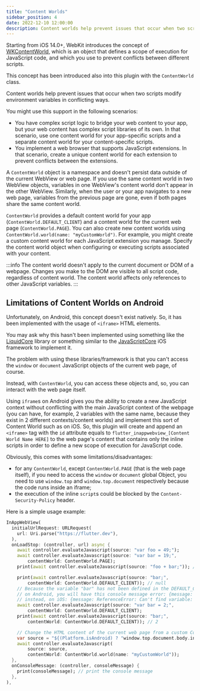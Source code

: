 ```yaml
---
title: "Content Worlds"
sidebar_position: 4
date: 2022-12-10 12:00:00
description: Content worlds help prevent issues that occur when two scripts modify environment variables in conflicting ways.
---
```



<head>
  <title>Javascript Content Worlds | {config.title}</title>
</head>

Starting from iOS 14.0+, WebKit introduces the concept of [WKContentWorld](https://developer.apple.com/documentation/webkit/wkcontentworld), which is an object that defines a scope of execution for JavaScript code, and which you use to prevent conflicts between different scripts.

This concept has been introduced also into this plugin with the `ContentWorld` class.

Content worlds help prevent issues that occur when two scripts modify environment variables in conflicting ways.

You might use this support in the following scenarios:
- You have complex script logic to bridge your web content to your app, but your web content has complex script libraries of its own. In that scenario, use one content world for your app-specific scripts and a separate content world for your content-specific scripts.
- You implement a web browser that supports JavaScript extensions. In that scenario, create a unique content world for each extension to prevent conflicts between the extensions.

A `ContentWorld` object is a namespace and doesn't persist data outside of the current WebView or web page. If you use the same content world in two WebView objects, variables in one WebView's content world don't appear in the other WebView. Similarly, when the user or your app navigates to a new web page, variables from the previous page are gone, even if both pages share the same content world.

`ContentWorld` provides a default content world for your app (`ContentWorld.DEFAULT_CLIENT`) and a content world for the current web page (`ContentWorld.PAGE`). You can also create new content worlds using `ContentWorld.world(name: "myCustomWorld")`. For example, you might create a custom content world for each JavaScript extension you manage. Specify the content world object when configuring or executing scripts associated with your content.

:::info
  The content world doesn't apply to the current document or DOM of a webpage. Changes you make to the DOM are visible to all script code, regardless of content world. The content world affects only references to other JavaScript variables.
:::

## Limitations of Content Worlds on Android

Unfortunately, on Android, this concept doesn't exist natively. So, it has been implemented with the usage of `<iframe>` HTML elements.

You may ask why this hasn't been implemented using something like the [LiquidCore](https://github.com/LiquidPlayer/LiquidCore) library or something similar to the [JavaScriptCore](https://developer.apple.com/documentation/javascriptcore) iOS framework to implement it.

The problem with using these libraries/framework is that you can't access the `window` or `document` JavaScript objects of the current web page, of course.

Instead, with `ContentWorld`, you can access these objects and, so, you can interact with the web page itself.

Using `iframe`s on Android gives you the ability to create a new JavaScript context without conflicting with the main JavaScript context of the webpage (you can have, for example, 2 variables with the same name, because they exist in 2 different contexts/content worlds) and implement this sort of Content World such as on iOS. So, this plugin will create and append an `<iframe>` tag with the `id` attribute equals to `flutter_inappwebview_[Content World Name HERE]` to the web page's content that contains only the inline scripts in order to define a new scope of execution for JavaScript code.

Obviously, this comes with some limitations/disadvantages:
- for any `ContentWorld`, except `ContentWorld.PAGE` (that is the web page itself), if you need to access the `window` or `document` global Object, you need to use `window.top` and `window.top.document` respectively because the code runs inside an iframe;
- the execution of the inline `script`s could be blocked by the `Content-Security-Policy` header.

Here is a simple usage example:
```dart
InAppWebView(
  initialUrlRequest: URLRequest(
    url: Uri.parse("https://flutter.dev"),
  ),
  onLoadStop: (controller, url) async {
    await controller.evaluateJavascript(source: "var foo = 49;");
    await controller.evaluateJavascript(source: "var bar = 19;",
        contentWorld: ContentWorld.PAGE);
    print(await controller.evaluateJavascript(source: "foo + bar;")); // 68

    print(await controller.evaluateJavascript(source: "bar;",
        contentWorld: ContentWorld.DEFAULT_CLIENT)); // null
    // Because the variable "bar" has not been defined in the DEFAULT_CLIENT Content World,
    // on Android, you will have this console message error: {message: ReferenceError: bar is not defined, messageLevel: 3},
    // instead, on iOS: {message: ReferenceError: Can't find variable: bar, messageLevel: 3}
    await controller.evaluateJavascript(source: "var bar = 2;",
        contentWorld: ContentWorld.DEFAULT_CLIENT);
    print(await controller.evaluateJavascript(source: "bar;",
        contentWorld: ContentWorld.DEFAULT_CLIENT)); // 2

    // Change the HTML content of the current web page from a custom Content World
    var source = "${(Platform.isAndroid) ? "window.top.document.body.innerHTML" : "document.body.innerHTML"} = 'Modifying the body HTML content from another Content World';";
    await controller.evaluateJavascript(
        source: source,
        contentWorld: ContentWorld.world(name: "myCustomWorld"));
  },
  onConsoleMessage: (controller, consoleMessage) {
    print(consoleMessage); // print the console message
  },
),
```
